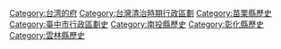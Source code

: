 {{Catnav|頁面分類|...|清朝|台灣清治時期|台灣清治時期行政區劃}}

{{catmore}}

[[Category:台湾的府|Category:台湾的府]]
[[Category:台灣清治時期行政區劃|Category:台灣清治時期行政區劃]]
[[Category:苗栗縣歷史|Category:苗栗縣歷史]]
[[Category:臺中市行政區劃史|Category:臺中市行政區劃史]]
[[Category:南投縣歷史|Category:南投縣歷史]]
[[Category:彰化縣歷史|Category:彰化縣歷史]]
[[Category:雲林縣歷史|Category:雲林縣歷史]]